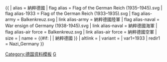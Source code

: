 {{ {{{1<noinclude>|country showdata</noinclude>}}}
| alias = 納粹德國
| flag alias = Flag of the German Reich (1935–1945).svg
| flag alias-1933 = Flag of the German Reich (1933–1935).svg
| flag alias-army = Balkenkreuz.svg
| link alias-army = 納粹德國陸軍
| flag alias-naval = War ensign of Germany (1938-1945).svg
| link alias-naval = 納粹德國海軍
| flag alias-air force = Balkenkreuz.svg
| link alias-air force = 納粹德國空軍
| size = {{{size|}}}
| name = {{#if: {{{name|}}} | {{{name|}}} | 納粹德國 }}
| altlink = {{{altlink|}}}
| variant = {{{variant|}}}
<noinclude>
| var1=1933
| redir1 = Nazi_Germany
</noinclude>
}}<noinclude>
[[Category:德国资料模板]]
[[Category:已不存在國家資料模板|G]]
</noinclude>